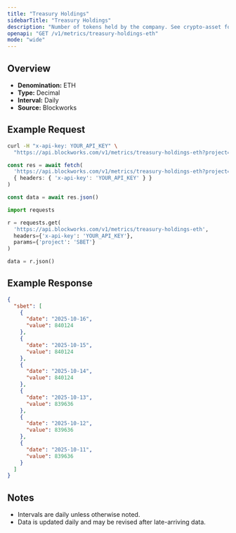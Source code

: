 ```yaml
---
title: "Treasury Holdings"
sidebarTitle: "Treasury Holdings"
description: "Number of tokens held by the company. See crypto-asset for asset indicator"
openapi: "GET /v1/metrics/treasury-holdings-eth"
mode: "wide"
---
```


## Overview

- **Denomination:** ETH
- **Type:** Decimal
- **Interval:** Daily
- **Source:** Blockworks

## Example Request

<CodeGroup>

```bash cURL
curl -H "x-api-key: YOUR_API_KEY" \
  "https://api.blockworks.com/v1/metrics/treasury-holdings-eth?project=SBET"
```

```typescript TypeScript
const res = await fetch(
  'https://api.blockworks.com/v1/metrics/treasury-holdings-eth?project=SBET',
  { headers: { 'x-api-key': 'YOUR_API_KEY' } }
)

const data = await res.json()
```

```python Python
import requests

r = requests.get(
  'https://api.blockworks.com/v1/metrics/treasury-holdings-eth',
  headers={'x-api-key': 'YOUR_API_KEY'},
  params={'project': 'SBET'}
)

data = r.json()
```

</CodeGroup>

## Example Response

```json
{
  "sbet": [
    {
      "date": "2025-10-16",
      "value": 840124
    },
    {
      "date": "2025-10-15",
      "value": 840124
    },
    {
      "date": "2025-10-14",
      "value": 840124
    },
    {
      "date": "2025-10-13",
      "value": 839636
    },
    {
      "date": "2025-10-12",
      "value": 839636
    },
    {
      "date": "2025-10-11",
      "value": 839636
    }
  ]
}
```

## Notes
- Intervals are daily unless otherwise noted.
- Data is updated daily and may be revised after late-arriving data.